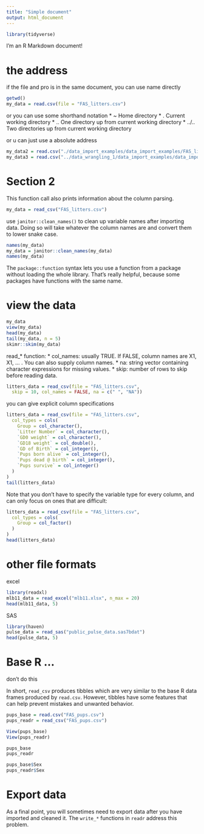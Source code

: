```yaml
---
title: "Simple document"
output: html_document
---
```


```r
library(tidyverse)
```

I'm an R Markdown document! 

# the address

if the file and pro is in the same document, you can use name directly

```r
getwd()
my_data = read.csv(file = "FAS_litters.csv")
```
or you can use some shorthand notation
* ~       Home directory
* .       Current working directory
* ..      One directory up from current working directory
* ../..   Two directories up from current working directory

or u can just use a absolute address

```r
my_data2 = read.csv("./data_import_examples/data_import_examples/FAS_litters.csv")
my_data3 = read.csv("../data_wrangling_1/data_import_examples/data_import_examples/FAS_litters.csv")
```

# Section 2

This function call also prints information about the column parsing. 

```r
my_data = read_csv("FAS_litters.csv")
```

 use `janitor::clean_names()` to clean up variable names after importing data. Doing so will take whatever the column names are and convert them to lower snake case.

```r
names(my_data)
my_data = janitor::clean_names(my_data)
names(my_data)
```

The `package::function` syntax lets you use a function from a package without loading the whole library. That’s really helpful, because some packages have functions with the same name.

# view the data

```r
my_data
view(my_data)
head(my_data)
tail(my_data, n = 5)
skimr::skim(my_data)
```

read_* function:
* col_names: usually TRUE. If FALSE, column names are X1, X1, … . You can also supply column names.
* na: string vector containing character expressions for missing values.
* skip: number of rows to skip before reading data.

```r
litters_data = read_csv(file = "FAS_litters.csv",
  skip = 10, col_names = FALSE, na = c(" ", "NA"))
```
you can  give explicit column specifications

```r
litters_data = read_csv(file = "FAS_litters.csv",
  col_types = cols(
    Group = col_character(),
    `Litter Number` = col_character(),
    `GD0 weight` = col_character(),
    `GD18 weight` = col_double(),
    `GD of Birth` = col_integer(),
    `Pups born alive` = col_integer(),
    `Pups dead @ birth` = col_integer(),
    `Pups survive` = col_integer()
  )
)
tail(litters_data)
```

Note that you don’t have to specify the variable type for every column, and can only focus on ones that are difficult:

```r
litters_data = read_csv(file = "FAS_litters.csv",
  col_types = cols(
    Group = col_factor()
  )
)
head(litters_data)
```

# other file formats

excel

```r
library(readxl)
mlb11_data = read_excel("mlb11.xlsx", n_max = 20)
head(mlb11_data, 5)
```

SAS

```r
library(haven)
pulse_data = read_sas("public_pulse_data.sas7bdat")
head(pulse_data, 5)
```

# Base R ...

don't do this

In short, `read_csv` produces tibbles which are very similar to the base R data frames produced by `read.csv`. However, tibbles have some features that can help prevent mistakes and unwanted behavior.

```r
pups_base = read.csv("FAS_pups.csv")
pups_readr = read_csv("FAS_pups.csv")

View(pups_base)
View(pups_readr)

pups_base
pups_readr

pups_base$Sex
pups_readr$Sex
```

# Export data

As a final point, you will sometimes need to export data after you have imported and cleaned it. The `write_*` functions in `readr` address this problem.

